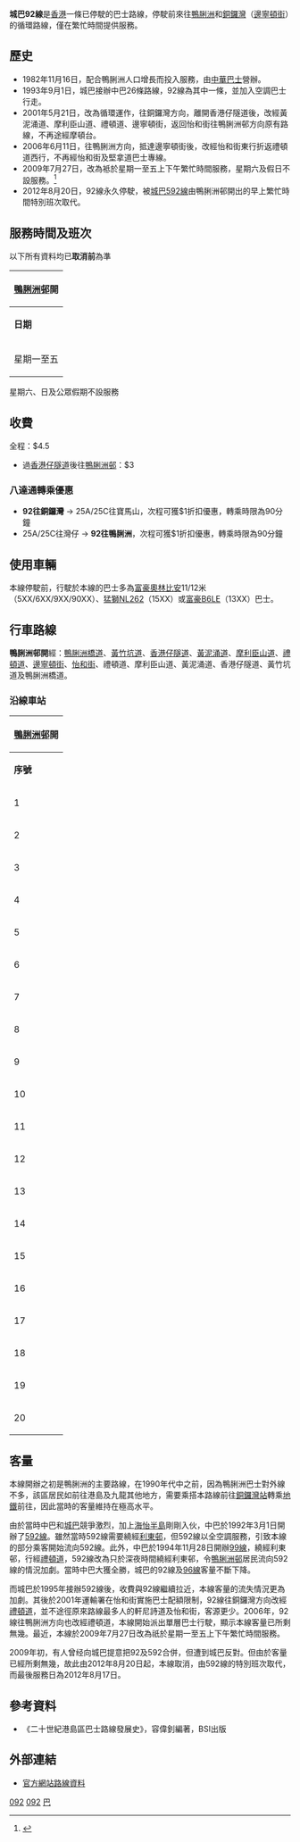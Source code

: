 {{公共汽車路線資訊
|路線名稱             = 城巴92線
|外文名稱             = Citybus Route 92
|代表圖像             = CTB 92.JPG
|經營者               = 城巴
|所屬車廠             = 黃竹坑車廠、柴灣車廠
|路線用車             = [[富豪奧林比安|富豪奧林比安]]<br>[[猛獅NL262|猛獅NL262]]<br>[[富豪B6LE|富豪B6LE]]
|起點站               = [[鴨脷洲邨|鴨脷洲邨]]
|途經地點             = [[黃竹坑|黃竹坑]]、[[香港仔隧道|香港仔隧道]]
|終點站               = [[銅鑼灣|銅鑼灣]]（[[邊寧頓街|邊寧頓街]]）（循環點）
|路線性質             = 循環線
|全程行駛里程         = 14.2公里
|全程行車時間         = 62分鐘
|服務時間             = 星期一至五：07:05-09:30、16:10-19:10
|起點站服務時間       = 
|終點站服務時間       = 
|班次頻率             = 固定班次
|全程收費             = $4.5
|分段收費站點         = 過[[香港仔隧道|香港仔隧道]]後往鴨脷洲邨：$3
|去程分段收費站點     = 
|回程分段收費站點     = 
|服務時間以外替代路線 = 
|主要競爭交通         = 
}}

'''城巴92線'''是[[香港|香港]]一條已停駛的巴士路線，停駛前來往[[鴨脷洲|鴨脷洲]]和[[銅鑼灣|銅鑼灣]]（[[邊寧頓街|邊寧頓街]]）的循環路線，僅在繁忙時間提供服務。

==歷史==
*1982年11月16日，配合鴨脷洲人口增長而投入服務，由[[中華巴士|中華巴士]]營辦。
*1993年9月1日，城巴接辦中巴26條路線，92線為其中一條，並加入空調巴士行走。
*2001年5月21日，改為循環運作，往銅鑼灣方向，離開香港仔隧道後，改經黃泥涌道、摩利臣山道、禮頓道、邊寧頓街，返回怡和街往鴨脷洲邨方向原有路線，不再途經摩頓台。
*2006年6月11日，往鴨脷洲方向，抵達邊寧頓街後，改經怡和街東行折返禮頓道西行，不再經怡和街及堅拿道巴士專線。
*2009年7月27日，改為袛於星期一至五上下午繁忙時間服務，星期六及假日不設服務。<ref>{{Cite web |url=http://www.hkitalk.net/HKiTalk2/viewthread.php?tid=413493&extra=page%3D1 |title=城巴92更改服務時間 |accessdate=2009-07-27 |archive-date=2009-07-28 |archive-url=https://web.archive.org/web/20090728165135/http://www.hkitalk.net/HKiTalk2/viewthread.php?tid=413493&extra=page%3D1 |dead-url=no }}</ref>
*2012年8月20日，92線永久停駛，被[[城巴592線|城巴592線]]由鴨脷洲邨開出的早上繁忙時間特別班次取代。

==服務時間及班次==
以下所有資料均已'''取消前'''為準

{|class="wikitable" style="text-align: center"
!colspan=2|[[鴨脷洲邨|鴨脷洲邨]]開
|-
!'''日期'''!!'''開出時間'''
|-
|rowspan=4|星期一至五||07:05、07:20、07:35、07:50
|-
|08:10、08:30、08:50、09:10、09:30
|-
|16:10、16:30、16:50、17:10、17:30、17:50
|-
|18:10、18:30、18:50、19:10
|}
;星期六、日及公眾假期不設服務

==收費==
全程：$4.5
*過[[香港仔隧道|香港仔隧道]]後往[[鴨脷洲邨|鴨脷洲邨]]：$3

===八達通轉乘優惠===
*'''92往銅鑼灣'''  → 25A/25C往寶馬山，次程可獲$1折扣優惠，轉乘時限為90分鐘
*25A/25C往灣仔  → '''92往鴨脷洲'''，次程可獲$1折扣優惠，轉乘時限為90分鐘

==使用車輛==
本線停駛前，行駛於本線的巴士多為[[富豪奧林比安|富豪奧林比安]]11/12米（5XX/6XX/9XX/90XX）、[[猛獅NL262|猛獅NL262]]（15XX）或[[富豪B6LE|富豪B6LE]]（13XX）巴士。

==行車路線==
'''鴨脷洲邨開'''經：[[鴨脷洲橋道|鴨脷洲橋道]]、[[黃竹坑道|黃竹坑道]]、[[香港仔隧道|香港仔隧道]]、[[黃泥涌道|黃泥涌道]]、[[摩利臣山道|摩利臣山道]]、[[禮頓道|禮頓道]]、[[邊寧頓街|邊寧頓街]]、[[怡和街|怡和街]]、禮頓道、摩利臣山道、黃泥涌道、香港仔隧道、黃竹坑道及鴨脷洲橋道。

===沿線車站===
{|class="wikitable" style="text-align: center"
!colspan=3|[[鴨脷洲邨|鴨脷洲邨]]開
|-
!'''序號'''!!'''車站名稱'''!!'''位置'''
|-
|1||[[鴨脷洲邨|鴨脷洲邨]]||[[鴨脷洲邨巴士總站|鴨脷洲邨巴士總站]]
|-
|2||[[利枝道|利枝道]]||[[鴨脷洲橋道|鴨脷洲橋道]]
|-
|3||[[鴨脷洲徑|鴨脷洲徑]]||鴨脷洲橋道
|-
|4||[[甄沾記大廈|甄沾記大廈]]||[[黃竹坑道|黃竹坑道]]
|-
|5||[[海洋公園道|海洋公園道]]||黃竹坑道
|-
|6||[[香港仔隧道|香港仔隧道]]收費廣場||黃竹坑道
|-
|7||[[禮頓道|禮頓道]]||[[摩理臣山道|摩理臣山道]]
|-
|8||[[勿地臣街|勿地臣街]]||禮頓道
|-
|9||[[雲翠大廈|雲翠大廈]]||禮頓道
|-
|10||邊寧頓街||[[邊寧頓街|邊寧頓街]]
|-
|11||[[加路連山道|加路連山道]]||禮頓道
|-
|12||[[紀利華木球會|紀利華木球會]]||禮頓道
|-
|13||[[跑馬地馬場|跑馬地馬場]]||摩理臣山道
|-
|14||香港仔隧道收費廣場||黃竹坑道
|-
|15||[[香港仔運動場|香港仔運動場]]||黃竹坑道
|-
|16||[[業興街|業興街]]||黃竹坑道
|-
|17||[[勝利工廠大廈|勝利工廠大廈]]||黃竹坑道
|-
|18||鴨脷洲徑||鴨脷洲橋道
|-
|19||利枝道||鴨脷洲橋道
|-
|20||鴨脷洲邨||鴨脷洲邨巴士總站
|}

==客量==
本線開辦之初是鴨脷洲的主要路線，在1990年代中之前，因為鴨脷洲巴士對外線不多，該區居民如前往港島及九龍其他地方，需要乘搭本路線前往[[銅鑼灣站|銅鑼灣站]]轉乘[[香港地鐵|地鐵]]前往，因此當時的客量維持在極高水平。

由於當時中巴和[[城巴|城巴]]競爭激烈，加上[[海怡半島|海怡半島]]剛剛入伙，中巴於1992年3月1日開辦了[[城巴592線|592線]]。雖然當時592線需要繞經[[利東邨|利東邨]]，但592線以全空調服務，引致本線的部分乘客開始流向592線。此外，中巴於1994年11月28日開辦[[城巴99線|99線]]，繞經利東邨，行經[[禮頓道|禮頓道]]，592線改為只於深夜時間繞經利東邨，令[[鴨脷洲邨|鴨脷洲邨]]居民流向592線的情況加劇。當時中巴大獲全勝，城巴的92線及[[城巴96線|96線]]客量不斷下降。

而城巴於1995年接辦592線後，收費與92線繼續拉近，本線客量的流失情況更為加劇。其後於2001年運輸署在怡和街實施巴士配額限制，92線往銅鑼灣方向改經[[禮頓道|禮頓道]]，並不途徑原來路線最多人的軒尼詩道及怡和街，客源更少。2006年，92線往鴨脷洲方向也改經禮頓道，本線開始派出單層巴士行駛，顯示本線客量已所剩無幾。最近，本線於2009年7月27日改為祇於星期一至五上下午繁忙時間服務。

2009年初，有人曾经向城巴提意把92及592合併，但遭到城巴反對。但由於客量已經所剩無幾，故此由2012年8月20日起，本線取消，由592線的特別班次取代，而最後服務日為2012年8月17日。

==參考資料==
{{Reflist|}}
*《二十世紀港島區巴士路線發展史》，容偉釗編著，BSI出版

==外部連結==
*[http://www.nwstbus.com.hk/routes/routeinfo.aspx?intLangID=2&searchtype=1&routenumber=92&route=92&routetype=D&company=5 官方網站路線資料] {{Wayback|url=http://www.nwstbus.com.hk/routes/routeinfo.aspx?intLangID=2&searchtype=1&routenumber=92&route=92&routetype=D&company=5 |date=20160304121210 }}

[[Category:已取消城巴路線|092]]
[[Category:前中華巴士路線|092]]
[[Category:2012年香港廢除|巴]]